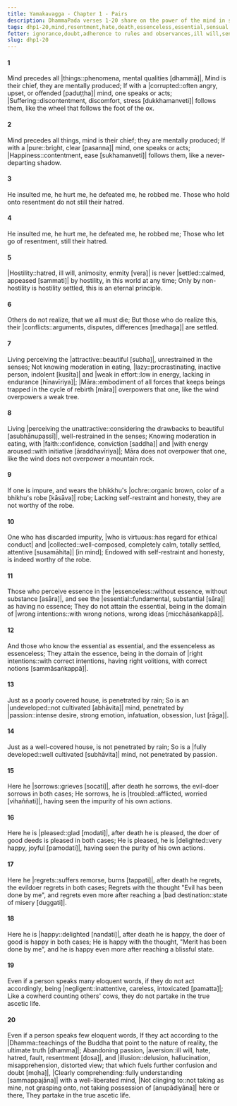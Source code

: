 ```yaml
---
title: Yamakavagga - Chapter 1 - Pairs
description: DhammaPada verses 1-20 share on the power of the mind in shaping experiences, the importance of letting go of resentment and hostility, the consequences of living without restraint and moderation, the distinction between essence and non-essence, the sorrow and joy tied to one's actions, the importance of acting according to the Dhamma, and on the ultimate liberation achieved through non-attachment.
tags: dhp1-20,mind,resentment,hate,death,essenceless,essential,sensual desire,ill will,passion,aversion,delusion
fetter: ignorance,doubt,adherence to rules and observances,ill will,sensual desire,conceit
slug: dhp1-20
---
```


#### 1

Mind precedes all |things::phenomena, mental qualities [dhammā]|,
Mind is their chief, they are mentally produced;
If with a |corrupted::often angry, upset, or offended [paduṭṭha]| mind,
one speaks or acts;
|Suffering::discontentment, discomfort, stress [dukkhamanveti]| follows them,
like the wheel that follows the foot of the ox.

#### 2

Mind precedes all things,
mind is their chief; they are mentally produced;
If with a |pure::bright, clear [pasanna]| mind,
one speaks or acts;
|Happiness::contentment, ease [sukhamanveti]| follows them,
like a never-departing shadow.

#### 3

He insulted me, he hurt me,
he defeated me, he robbed me.
Those who hold onto resentment
do not still their hatred.

#### 4

He insulted me, he hurt me,
he defeated me, he robbed me;
Those who let go of resentment,
still their hatred.

#### 5

|Hostility::hatred, ill will, animosity, enmity [vera]| is never |settled::calmed, appeased [sammati]| by hostility,
in this world at any time;
Only by non-hostility is hostility settled,
this is an eternal principle.

#### 6

Others do not realize,
that we all must die;
But those who do realize this,
their |conflicts::arguments, disputes, differences [medhaga]| are settled.

#### 7

Living perceiving the |attractive::beautiful [subha]|,
unrestrained in the senses;
Not knowing moderation in eating,
|lazy::procrastinating, inactive person, indolent [kusīta]| and |weak in effort::low in energy, lacking in endurance [hīnavīriya]|;
|Māra::embodiment of all forces that keeps beings trapped in the cycle of rebirth [māra]| overpowers that one,
like the wind overpowers a weak tree.

#### 8

Living |perceiving the unattractive::considering the drawbacks to beautiful [asubhānupassī]|,
well-restrained in the senses;
Knowing moderation in eating,
with |faith::confidence, conviction [saddha]| and |with energy aroused::with initiative [āraddhavīriya]|;
Māra does not overpower that one,
like the wind does not overpower a mountain rock.

#### 9

If one is impure,
and wears the bhikkhu's |ochre::organic brown, color of a bhikhu's robe [kāsāva]| robe;
Lacking self-restraint and honesty,
they are not worthy of the robe.

#### 10

One who has discarded impurity,
|who is virtuous::has regard for ethical conduct| and |collected::well-composed, completely calm, totally settled, attentive [susamāhita]| [in mind];
Endowed with self-restraint and honesty,
is indeed worthy of the robe.

#### 11

Those who perceive essence in the |essenceless::without essence, without substance [asāra]|,
and see the |essential::fundamental, substantial [sāra]| as having no essence;
They do not attain the essential,
being in the domain of |wrong intentions::with wrong notions, wrong ideas [micchāsaṅkappā]|.

#### 12

And those who know the essential as essential,
and the essenceless as essenceless;
They attain the essence,
being in the domain of |right intentions::with correct intentions, having right volitions, with correct notions [sammāsaṅkappā]|.

#### 13

Just as a poorly covered house,
is penetrated by rain;
So is an |undeveloped::not cultivated [abhāvita]| mind,
penetrated by |passion::intense desire, strong emotion, infatuation, obsession, lust [rāga]|.

#### 14

Just as a well-covered house,
is not penetrated by rain;
So is a |fully developed::well cultivated [subhāvita]| mind,
not penetrated by passion.

#### 15

Here he |sorrows::grieves [socati]|, after death he sorrows,
the evil-doer sorrows in both cases;
He sorrows, he is |troubled::afflicted, worried [vihaññati]|,
having seen the impurity of his own actions.

#### 16

Here he is |pleased::glad [modati]|, after death he is pleased,
the doer of good deeds is pleased in both cases;
He is pleased, he is |delighted::very happy, joyful [pamodati]|,
having seen the purity of his own actions.

#### 17

Here he |regrets::suffers remorse, burns [tappati]|, after death he regrets,
the evildoer regrets in both cases;
Regrets with the thought "Evil has been done by me",
and regrets even more after reaching a |bad destination::state of misery [duggati]|.

#### 18

Here he is |happy::delighted [nandati]|, after death he is happy,
the doer of good is happy in both cases;
He is happy with the thought, "Merit has been done by me",
and he is happy even more after reaching a blissful state.

#### 19

Even if a person speaks many eloquent words,
if they do not act accordingly, being |negligent::inattentive, careless, intoxicated [pamatta]|;
Like a cowherd counting others' cows,
they do not partake in the true ascetic life.

#### 20

Even if a person speaks few eloquent words,
If they act according to the |Dhamma::teachings of the Buddha that point to the nature of reality, the ultimate truth [dhamma]|;
Abandoning passion, |aversion::ill will, hate, hatred, fault, resentment [dosa]|, and |illusion::delusion, hallucination, misapprehension, distorted view; that which fuels further confusion and doubt [moha]|,
|Clearly comprehending::fully understanding [sammappajāna]| with a well-liberated mind,
|Not clinging to::not taking as mine, not grasping onto, not taking possession of [anupādiyāna]| here or there,
They partake in the true ascetic life.
